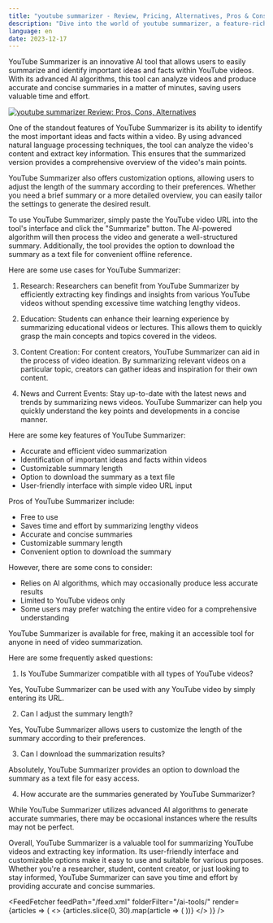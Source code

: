 ```yaml
---
title: "youtube summarizer - Review, Pricing, Alternatives, Pros & Cons"
description: "Dive into the world of youtube summarizer, a feature-rich AI tool. Learn about its features, pricing, and how it's making an impact. Don't miss out!"
language: en
date: 2023-12-17
---
```

        
YouTube Summarizer is an innovative AI tool that allows users to easily summarize and identify important ideas and facts within YouTube videos. With its advanced AI algorithms, this tool can analyze videos and produce accurate and concise summaries in a matter of minutes, saving users valuable time and effort.


<BlogHeader />


[![youtube summarizer Review: Pros, Cons, Alternatives](/ai-tools/youtube-summarizer.png)](https://youtubesummarizer.com/)



One of the standout features of YouTube Summarizer is its ability to identify the most important ideas and facts within a video. By using advanced natural language processing techniques, the tool can analyze the video's content and extract key information. This ensures that the summarized version provides a comprehensive overview of the video's main points.

YouTube Summarizer also offers customization options, allowing users to adjust the length of the summary according to their preferences. Whether you need a brief summary or a more detailed overview, you can easily tailor the settings to generate the desired result.

To use YouTube Summarizer, simply paste the YouTube video URL into the tool's interface and click the "Summarize" button. The AI-powered algorithm will then process the video and generate a well-structured summary. Additionally, the tool provides the option to download the summary as a text file for convenient offline reference.

Here are some use cases for YouTube Summarizer:

1. Research: Researchers can benefit from YouTube Summarizer by efficiently extracting key findings and insights from various YouTube videos without spending excessive time watching lengthy videos.

2. Education: Students can enhance their learning experience by summarizing educational videos or lectures. This allows them to quickly grasp the main concepts and topics covered in the videos.

3. Content Creation: For content creators, YouTube Summarizer can aid in the process of video ideation. By summarizing relevant videos on a particular topic, creators can gather ideas and inspiration for their own content.

4. News and Current Events: Stay up-to-date with the latest news and trends by summarizing news videos. YouTube Summarizer can help you quickly understand the key points and developments in a concise manner.

Here are some key features of YouTube Summarizer:

- Accurate and efficient video summarization
- Identification of important ideas and facts within videos
- Customizable summary length
- Option to download the summary as a text file
- User-friendly interface with simple video URL input

Pros of YouTube Summarizer include:

- Free to use
- Saves time and effort by summarizing lengthy videos
- Accurate and concise summaries
- Customizable summary length
- Convenient option to download the summary

However, there are some cons to consider:

- Relies on AI algorithms, which may occasionally produce less accurate results
- Limited to YouTube videos only
- Some users may prefer watching the entire video for a comprehensive understanding

YouTube Summarizer is available for free, making it an accessible tool for anyone in need of video summarization.

Here are some frequently asked questions:

1. Is YouTube Summarizer compatible with all types of YouTube videos?

Yes, YouTube Summarizer can be used with any YouTube video by simply entering its URL.

2. Can I adjust the summary length?

Yes, YouTube Summarizer allows users to customize the length of the summary according to their preferences.

3. Can I download the summarization results?

Absolutely, YouTube Summarizer provides an option to download the summary as a text file for easy access.

4. How accurate are the summaries generated by YouTube Summarizer?

While YouTube Summarizer utilizes advanced AI algorithms to generate accurate summaries, there may be occasional instances where the results may not be perfect.

Overall, YouTube Summarizer is a valuable tool for summarizing YouTube videos and extracting key information. Its user-friendly interface and customizable options make it easy to use and suitable for various purposes. Whether you're a researcher, student, content creator, or just looking to stay informed, YouTube Summarizer can save you time and effort by providing accurate and concise summaries.


<AdComponent />


<FeedFetcher feedPath="/feed.xml" folderFilter="/ai-tools/" render={articles => (
    <>
        <Cards>
            {articles.slice(0, 30).map(article => (
                <Card key={article.link} title={article.title} href={article.link} />
            ))}
        </Cards>
    </>
)} />

